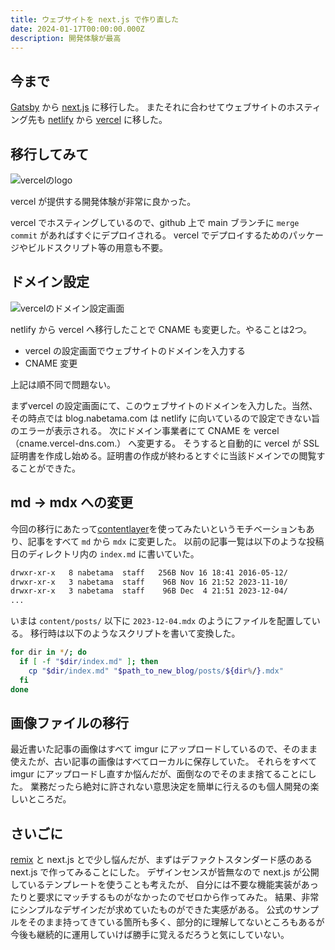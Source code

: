 ```yaml
---
title: ウェブサイトを next.js で作り直した
date: 2024-01-17T00:00:00.000Z
description: 開発体験が最高
---
```


## 今まで

[Gatsby](https://www.gatsbyjs.com/) から [next.js](https://nextjs.org/) に移行した。
またそれに合わせてウェブサイトのホスティング先も [netlify](https://www.netlify.com/) から [vercel](https://vercel.com/) に移した。

## 移行してみて

![vercelのlogo](https://i.imgur.com/aMiWrZom.png)

vercel が提供する開発体験が非常に良かった。

vercel でホスティングしているので、github 上で main ブランチに `merge commit` があればすぐにデプロイされる。
vercel でデプロイするためのパッケージやビルドスクリプト等の用意も不要。

## ドメイン設定

![vercelのドメイン設定画面](https://i.imgur.com/hMfWBOzl.png)

netlify から vercel へ移行したことで CNAME も変更した。やることは2つ。

- vercel の設定画面でウェブサイトのドメインを入力する
- CNAME 変更

上記は順不同で問題ない。

まずvercel の設定画面にて、このウェブサイトのドメインを入力した。当然、その時点では blog.nabetama.com は netlify に向いているので設定できない旨のエラーが表示される。
次にドメイン事業者にて CNAME を vercel（cname.vercel-dns.com.） へ変更する。
そうすると自動的に vercel が SSL 証明書を作成し始める。証明書の作成が終わるとすぐに当該ドメインでの閲覧することができた。

## md → mdx への変更

今回の移行にあたって[contentlayer](https://contentlayer.dev/)を使ってみたいというモチベーションもあり、記事をすべて `md` から `mdx` に変更した。
以前の記事一覧は以下のような投稿日のディレクトリ内の `index.md` に書いていた。

```sh
drwxr-xr-x   8 nabetama  staff   256B Nov 16 18:41 2016-05-12/
drwxr-xr-x   3 nabetama  staff    96B Nov 16 21:52 2023-11-10/
drwxr-xr-x   3 nabetama  staff    96B Dec  4 21:51 2023-12-04/
...
```

いまは `content/posts/` 以下に `2023-12-04.mdx` のようにファイルを配置している。
移行時は以下のようなスクリプトを書いて変換した。

```sh
for dir in */; do
  if [ -f "$dir/index.md" ]; then
    cp "$dir/index.md" "$path_to_new_blog/posts/${dir%/}.mdx"
  fi
done
```

## 画像ファイルの移行

最近書いた記事の画像はすべて imgur にアップロードしているので、そのまま使えたが、古い記事の画像はすべてローカルに保存していた。
それらをすべて imgur にアップロードし直すか悩んだが、面倒なのでそのまま捨てることにした。
業務だったら絶対に許されない意思決定を簡単に行えるのも個人開発の楽しいところだ。

## さいごに

[remix](https://remix.run/) と next.js とで少し悩んだが、まずはデファクトスタンダード感のある next.js で作ってみることにした。
デザインセンスが皆無なので next.js が公開しているテンプレートを使うことも考えたが、
自分には不要な機能実装があったりと要求にマッチするものがなかったのでゼロから作ってみた。
結果、非常にシンプルなデザインだが求めていたものができた実感がある。
公式のサンプルをそのまま持ってきている箇所も多く、部分的に理解してないところもあるが
今後も継続的に運用していけば勝手に覚えるだろうと気にしていない。

